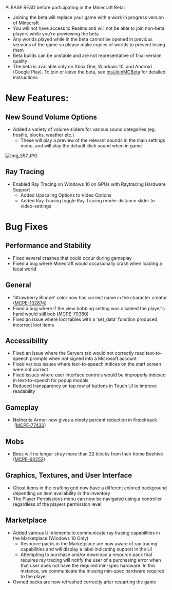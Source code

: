 PLEASE READ before participating in the Minecraft Beta:

-   Joining the beta will replace your game with a work in progress version of Minecraft
-   You will not have access to Realms and will not be able to join non-beta players while you're previewing the beta
-   Any worlds played while in the beta cannot be opened in previous versions of the game so please make copies of worlds to prevent losing them
-   Beta builds can be unstable and are not representative of final version quality
-   The beta is available only on Xbox One, Windows 10, and Android (Google Play). To join or leave the beta, see [ms/JoinMCBeta](https://aka.ms/JoinMCBeta) for detailed instructions

# **New Features:**

## **New Sound Volume Options**

-   Added a variety of volume sliders for various sound categories (eg. hostile, blocks, weather etc.)
    -   These will play a preview of the relevant sounds in the main settings menu, and will play the default click sound when in game

![img_557.JPG](https://feedback.minecraft.net/hc/article_attachments/360075430292/img_557.JPG)

## **Ray Tracing**

-   Enabled Ray Tracing on Windows 10 on GPUs with Raytracing Hardware Support
    -   Added Upscaling Options to Video Options
    -   Added Ray Tracing toggle Ray Tracing render distance slider to video-settings

# **Bug Fixes**

## Performance and Stability

-   Fixed several crashes that could occur during gameplay
-   Fixed a bug where Minecraft would occasionally crash when loading a local world

## General

-   'Strawberry Blonde' color now has correct name in the character creator ([MCPE-102674](https://bugs.mojang.com/browse/MCPE-102674))
-   Fixed a bug where if the view bobbing setting was disabled the player's hand would still bob ([MCPE-79380](https://bugs.mojang.com/browse/MCPE-79380)) 
-   Fixed an issue where loot tables with a 'set\_data' function produced incorrect loot items

## Accessibility

-   Fixed an issue where the Servers tab would not correctly read text-to-speech prompts when not signed into a Microsoft account
-   Fixed various issues where text-to-speech indices on the start screen were not correct
-   Fixed issues where user interface controls would be improperly indexed in text-to-speech for popup modals
-   Reduced transparency on top row of buttons in Touch UI to improve readability

## Gameplay

-   Netherite Armor now gives a ninety percent reduction in Knockback  ([MCPE-77430](https://bugs.mojang.com/browse/MCPE-77430)) 

## Mobs

-   Bees will no longer stray more than 22 blocks from their home Beehive ([MCPE-60252](https://bugs.mojang.com/browse/MCPE-60252))

## Graphics, Textures, and User Interface

-   Ghost items in the crafting grid now have a different colored background depending on item availability in the inventory
-   The Player Permissions menu can now be navigated using a controller regardless of the players permission level

## Marketplace

-   Added various UI elements to communicate ray tracing capabilities in the Marketplace (Windows 10 Only)
    -   Resource packs in the Marketplace are now aware of ray tracing capabilities and will display a label indicating support in the UI
    -   Attempting to purchase and/or download a resource pack that requires ray tracing will notify the user of a purchasing error when that user does not have the required min-spec hardware. In this instance, we communicate the missing min-spec hardware required to the player
-   Owned packs are now refreshed correctly after restarting the game